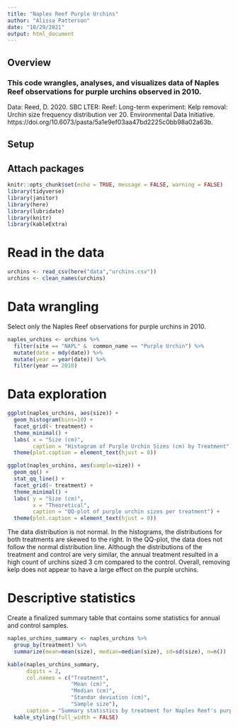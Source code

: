 ```yaml
---
title: "Naples Reef Purple Urchins"
author: "Alissa Patterson"
date: "10/29/2021"
output: html_document
---
```


## Overview
### This code wrangles, analyses, and visualizes data of Naples Reef observations for purple urchins observed in 2010.


Data: Reed, D. 2020. SBC LTER: Reef: Long-term experiment: Kelp removal: Urchin size frequency distribution ver 20. Environmental Data Initiative. https://doi.org/10.6073/pasta/5a1e9ef03aa47bd2225c0bb98a02a63b. 

## Setup
## Attach packages

```r
knitr::opts_chunk$set(echo = TRUE, message = FALSE, warning = FALSE)
library(tidyverse)
library(janitor)
library(here)
library(lubridate)
library(knitr)
library(kableExtra)
```

# Read in the data

```r
urchins <- read_csv(here("data","urchins.csv"))
urchins <- clean_names(urchins)
```

# Data wrangling

Select only the Naples Reef observations for purple urchins in 2010. 

```r
naples_urchins <- urchins %>% 
  filter(site == "NAPL" &  common_name == "Purple Urchin") %>%
  mutate(date = mdy(date)) %>% 
  mutate(year = year(date)) %>%
  filter(year == 2010)
```


# Data exploration

```r
ggplot(naples_urchins, aes(size)) +
  geom_histogram(bins=10) +
  facet_grid(~ treatment) +
  theme_minimal() +
  labs( x = "Size (cm)",
        caption = "Histogram of Purple Urchin Sizes (cm) by Treatment") +
  theme(plot.caption = element_text(hjust = 0))

ggplot(naples_urchins, aes(sample=size)) +
  geom_qq() +
  stat_qq_line() +
  facet_grid(~ treatment) +
  theme_minimal() +
  labs( y = "Size (cm)",
        x = "Theoretical",
        caption = "QQ-plot of purple urchin sizes per treatment") +
  theme(plot.caption = element_text(hjust = 0))
```

The data distribution is not normal. In the histograms, the distributions for both treatments are skewed to the right. In the QQ-plot, the data does not follow the normal distribution line. Although the distributions of the treatment and control are very similar, the annual treatment resulted in a high count of urchins sized 3 cm compared to the control. Overall, removing kelp does not appear to have a large effect on the purple urchins.  


# Descriptive statistics

Create a finalized summary table that contains some statistics for annual and control samples.

```r
naples_urchins_summary <- naples_urchins %>% 
  group_by(treatment) %>% 
  summarize(mean=mean(size), median=median(size), sd=sd(size), n=n())

kable(naples_urchins_summary,
      digits = 2,
      col.names = c("Treatment",
                    "Mean (cm)",
                    "Median (cm)",
                    "Standar deviation (cm)",
                    "Sample size"),
      caption = "Summary statistics by treatment for Naples Reef's purple urchins in 2010 samples") %>% 
  kable_styling(full_width = FALSE)
```





